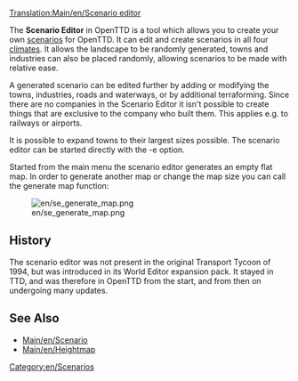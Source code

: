[[Translation:Main/en/Scenario editor]]{{en/-}}{{table of contents}}

The '''Scenario Editor''' in OpenTTD is a tool which allows you to create your own [[Main/en/Scenario|scenarios]] for OpenTTD. It can edit and create scenarios in all four [[Main/en/Climates|climates]]. It allows the landscape to be randomly generated, towns and industries can also be placed randomly, allowing scenarios to be made with relative ease.

A generated scenario can be edited further by adding or modifying the towns, industries, roads and waterways, or by additional terraforming. Since there are no companies in the Scenario Editor it isn't possible to create things that are exclusive to the company who built them. This applies e.g. to railways or airports.

It is possible to expand towns to their largest sizes possible. The scenario editor can be started directly with the -e option.

Started from the main menu the scenario editor generates an empty flat map. In order to generate another map or change the map size you can call the generate map function:

[[File:en/se generate map.png]]

==History==
The scenario editor was not present in the original Transport Tycoon of 1994, but was introduced in its World Editor expansion pack. It stayed in TTD, and was therefore in OpenTTD from the start, and from then on undergoing many updates.

==See Also==
* [[Main/en/Scenario]]
* [[Main/en/Heightmap]]

[[Category:en/Scenarios]]